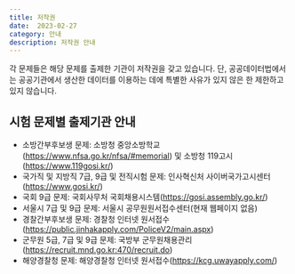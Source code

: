 ```yaml
---
title: 저작권
date:  2023-02-27
category: 안내
description: 저작권 안내
---
```

각 문제들은 해당 문제를 출제한 기관이 저작권을 갖고 있습니다. 단, 공공데이터법에서는 공공기관에서 생산한 데이터를 이용하는 데에 특별한 사유가 있지 않은 한 제한하고 있지 않습니다.

## 시험 문제별 출제기관 안내

* 소방간부후보생 문제: 소방청 중앙소방학교(https://www.nfsa.go.kr/nfsa/#memorial) 및 소방청 119고시(https://www.119gosi.kr/)
* 국가직 및 지방직 7급, 9급 및 전직시험 문제: 인사혁신처 사이버국가고시센터(https://www.gosi.kr/)
* 국회 9급 문제: 국회사무처 국회채용시스템(https://gosi.assembly.go.kr/)
* 서울시 7급 및 9급 문제: 서울시 공무원원서접수센터(현재 웹페이지 없음)
* 경찰간부후보생 문제: 경찰청 인터넷 원서접수(https://public.jinhakapply.com/PoliceV2/main.aspx)
* 군무원 5급, 7급 및 9급 문제: 국방부 군무원채용관리(https://recruit.mnd.go.kr:470/recruit.do)
* 해양경찰청 문제: 해양경찰청 인터넷 원서접수(https://kcg.uwayapply.com/)
